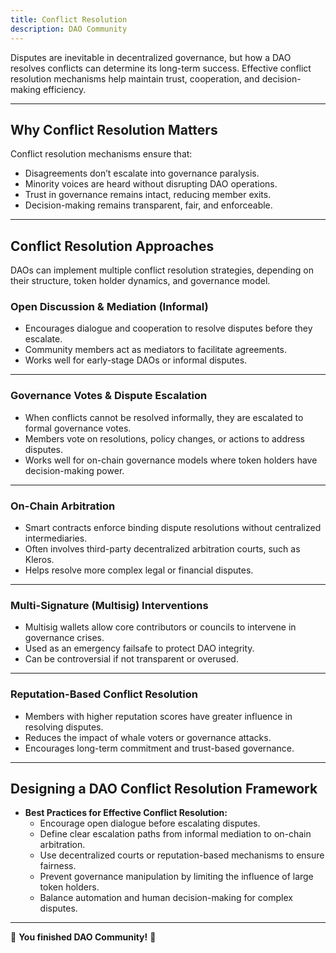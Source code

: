 ```yaml
---
title: Conflict Resolution
description: DAO Community
---
```


Disputes are inevitable in decentralized governance, but how a DAO resolves conflicts can determine its long-term success. Effective conflict resolution mechanisms help maintain trust, cooperation, and decision-making efficiency.

---

## **Why Conflict Resolution Matters**  

Conflict resolution mechanisms ensure that:  
- Disagreements don’t escalate into governance paralysis.  
- Minority voices are heard without disrupting DAO operations.  
- Trust in governance remains intact, reducing member exits.  
- Decision-making remains transparent, fair, and enforceable. 

---

## **Conflict Resolution Approaches**  

DAOs can implement multiple conflict resolution strategies, depending on their structure, token holder dynamics, and governance model.  

### **Open Discussion & Mediation** (Informal)  
- Encourages dialogue and cooperation to resolve disputes before they escalate.  
- Community members act as mediators to facilitate agreements.  
- Works well for early-stage DAOs or informal disputes.  

---

### **Governance Votes & Dispute Escalation**  
- When conflicts cannot be resolved informally, they are escalated to formal governance votes.  
- Members vote on resolutions, policy changes, or actions to address disputes.  
- Works well for on-chain governance models where token holders have decision-making power.  

---

### **On-Chain Arbitration**  
- Smart contracts enforce binding dispute resolutions without centralized intermediaries.  
- Often involves third-party decentralized arbitration courts, such as Kleros.  
- Helps resolve more complex legal or financial disputes.  

---

### **Multi-Signature (Multisig) Interventions**  
- Multisig wallets allow core contributors or councils to intervene in governance crises.  
- Used as an emergency failsafe to protect DAO integrity.  
- Can be controversial if not transparent or overused.  

---

### **Reputation-Based Conflict Resolution**  
- Members with higher reputation scores have greater influence in resolving disputes.  
- Reduces the impact of whale voters or governance attacks.  
- Encourages long-term commitment and trust-based governance.  

---

## **Designing a DAO Conflict Resolution Framework**  

- **Best Practices for Effective Conflict Resolution:**  
  - Encourage open dialogue before escalating disputes.  
  - Define clear escalation paths from informal mediation to on-chain arbitration.  
  - Use decentralized courts or reputation-based mechanisms to ensure fairness.  
  - Prevent governance manipulation by limiting the influence of large token holders.  
  - Balance automation and human decision-making for complex disputes.  

---

🔖 **You finished DAO Community!** 🔖

